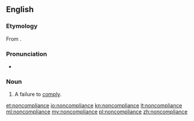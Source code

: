 ==English==

===Etymology===
From {{prefix|non|compliance|lang=en}}.

===Pronunciation===
* {{rhymes|aɪəns|lang=en}}

===Noun===
{{en-noun}}

# A failure to [[comply]].

[[et:noncompliance]]
[[io:noncompliance]]
[[kn:noncompliance]]
[[lt:noncompliance]]
[[ml:noncompliance]]
[[my:noncompliance]]
[[pl:noncompliance]]
[[zh:noncompliance]]
